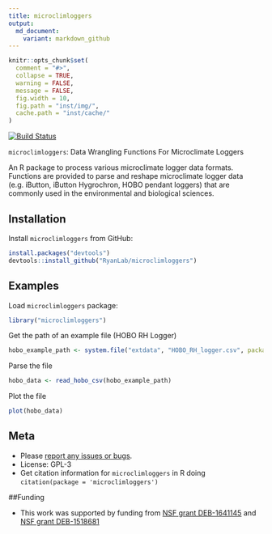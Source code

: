 ```yaml
---
title: microclimloggers
output:
  md_document:
    variant: markdown_github
---
```


```r
knitr::opts_chunk$set(
  comment = "#>",
  collapse = TRUE,
  warning = FALSE,
  message = FALSE,
  fig.width = 10,
  fig.path = "inst/img/",
  cache.path = "inst/cache/"
)
```

[![Build Status](https://api.travis-ci.org/RyanLab/microclimloggers.png)](https://travis-ci.org/RyanLab/microclimloggers)

`microclimloggers`: Data Wrangling Functions For Microclimate Loggers

An R package to process various microclimate logger data formats. Functions are provided to parse and reshape microclimate logger data (e.g. iButton, iButton Hygrochron, HOBO pendant loggers) that are commonly used in the environmental and biological sciences.

## Installation

Install `microclimloggers` from GitHub:

```r
install.packages("devtools")
devtools::install_github("RyanLab/microclimloggers")
```

## Examples

Load `microclimloggers` package:
```r
library("microclimloggers")
```

Get the path of an example file (HOBO RH Logger)
```r

hobo_example_path <- system.file("extdata", "HOBO_RH_logger.csv", package = "microclimloggers")

```

Parse the file
```r
hobo_data <- read_hobo_csv(hobo_example_path)
```

Plot the file
```r
plot(hobo_data)
```

## Meta

* Please [report any issues or bugs](https://github.com/pboesu/microclimloggers/issues).
* License: GPL-3
* Get citation information for `microclimloggers` in R doing `citation(package = 'microclimloggers')`

##Funding

* This work was supported by funding from [NSF grant DEB-1641145](https://nsf.gov/awardsearch/showAward?AWD_ID=1641145) and [NSF grant DEB-1518681](https://nsf.gov/awardsearch/showAward?AWD_ID=1518681)


